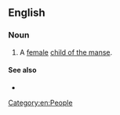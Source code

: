 ==English==

===Noun===
{{en-noun|daughters of the manse}}

# A [[female]] [[child of the manse]].

====See also====
* {{l|en|son of the manse}}

[[Category:en:People]]